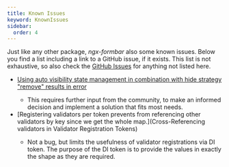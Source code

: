 ```yaml
---
title: Known Issues
keyword: KnownIssues
sidebar:
  order: 4
---
```


Just like any other package, _ngx-formbar_ also some known issues. Below you find a list including a link to a GitHub issue, if it exists.
This list is not exhaustive, so also check the [GitHub Issues](https://github.com/TheNordicOne/ngx-formbar/issues) for anything not listed here.

- <Badge text="Bug" variant="danger" /> [Using auto visibility state management in combination with hide strategy "remove" results in error](https://github.com/TheNordicOne/ngx-formbar/issues/64)
  - This requires further input from the community, to make an informed decision and implement a solution that fits most needs.
- <Badge text="Improvement" variant="note" /> [Registering validators per token prevents from referencing other validators by key since we get the whole map.](Cross-Referencing validators in Validator Registration Tokens)
  - Not a bug, but limits the usefulness of validator registrations via DI token. The purpose of the DI token is to provide the values in exactly the shape as they are required.

